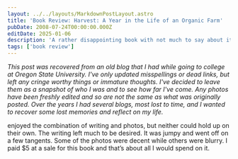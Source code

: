 ```yaml
---
layout: ../../layouts/MarkdownPostLayout.astro
title: 'Book Review: Harvest: A Year in the Life of an Organic Farm'
pubDate: 2008-07-24T00:00:00.000Z
editDate: 2025-01-06
description: 'A rather disappointing book with not much to say about it'
tags: ['book review']
---
```



_This post was recovered from an old blog that I had while going to college at Oregon State University. I've only updated misspellings or dead links, but left any cringe worthy things or immature thoughts. I've decided to leave them as a snapshot of who I was and to see how far I've come. Any photos have been freshly edited and so are not the same as what was originally posted. Over the years I had several blogs, most lost to time, and I wanted to recover some lost memories and reflect on my life._

<DropCap letter='I' />

enjoyed the combination of writing and photos, but neither could hold up on their own. The writing left much to be desired. It was jumpy and went off on a few tangents. Some of the photos were decent while others were blurry. I paid $5 at a sale for this book and that’s about all I would spend on it.
